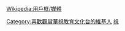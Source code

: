 {{Userbox
  |border-c=black
  |border-s=1
  |id=教体文化
  |id-c=#007FFF
  |id-fc=white
  |id1-s=12
  |id-s=12
  |info=這個用戶喜歡看'''[[華視教育体育文化台]]'''。
  |info-c=yellow
  |info-fc=green
  |info-s=10
}}<includeonly>[[Category:喜歡觀賞華視教育文化台的維基人]]</includeonly><noinclude>
[[Category:媒體用戶框模板|視]]
</noinclude><noinclude>{{Clear}}[[Wikipedia:用戶框/媒體]]</noinclude>